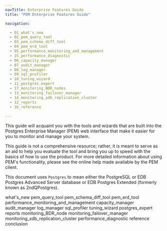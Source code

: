 ```yaml
---
navTitle: Enterprise Features Guide
title: "PEM Enterprise Features Guide"

navigation:

  - 01_what's_new
  - 02_pem_query_tool
  - 03_pem_schema_diff_tool
  - 04_pem_erd_tool
  - 05_performance_monitoring_and_management
  - 15_performance_diagnostic
  - 06_capacity_manager
  - 07_audit_manager
  - 08_log_manager
  - 09_sql_profiler
  - 10_tuning_wizard
  - 11_postgres_expert
  - 17_monitoring_BDR_nodes
  - 13_monitoring_failover_manager
  - 14_monitoring_xdb_replication_cluster
  - 12_reports
  - 16_reference
  
---
```


This guide will acquaint you with the tools and wizards that are built into the Postgres Enterprise Manager (PEM) web interface that make it easier for you to monitor and manage your system.

This guide is not a comprehensive resource; rather, it is meant to serve as an aid to help you evaluate the tool and bring you up to speed with the basics of how to use the product. For more detailed information about using PEM's functionality, please see the online help made available by the PEM client.

This document uses `Postgres` to mean either the PostgreSQL or EDB Postgres Advanced Server database or EDB Postgres Extended (formerly known as 2ndQPostgres).

<div class="toctree" maxdepth="5">

what's_new pem_query_tool pem_schema_diff_tool pem_erd_tool performance_monitoring_and_management capacity_manager audit_manager log_manager sql_profiler tuning_wizard postgres_expert reports monitoring_BDR_node monitoring_failover_manager monitoring_xdb_replication_cluster performance_diagnostic reference conclusion

</div>
